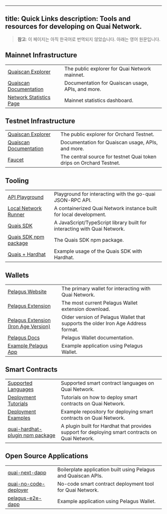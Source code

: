 <!-- AUTO-GENERATED-CONTENT:START (ENGLISH-COPY) -->
---
title: Quick Links
description: Tools and resources for developing on Quai Network.
---

> **참고**: 이 페이지는 아직 한국어로 번역되지 않았습니다. 아래는 영어 원문입니다.

## Mainnet Infrastructure

|                                                        |                                                   |
| ------------------------------------------------------ | ------------------------------------------------- |
| [Quaiscan Explorer](https://quaiscan.io/)              | The public explorer for Quai Network mainnet.     |
| [Quaiscan Documentation](https://docs.quaiscan.io/)    | Documentation for Quaiscan usage, APIs, and more. |
| [Network Statistics Page](https://stats.quai.network/) | Mainnet statistics dashboard.                     |

## Testnet Infrastructure

|                                                     |                                                                     |
| --------------------------------------------------- | ------------------------------------------------------------------- |
| [Quaiscan Explorer](https://orchard.quaiscan.io/)   | The public explorer for Orchard Testnet.                            |
| [Quaiscan Documentation](https://docs.quaiscan.io/) | Documentation for Quaiscan usage, APIs, and more.                   |
| [Faucet](https://orchard.faucet.quai.network/)      | The central source for testnet Quai token drips on Orchard Testnet. |

## Tooling

|                                                                                              |                                                                          |
| -------------------------------------------------------------------------------------------- | ------------------------------------------------------------------------ |
| [API Playground](/ko/build/playground/overview)                                                 | Playground for interacting with the go-quai JSON-RPC API.                |
| [Local Network Runner](/ko/guides/client/local-node)                                            | A containerized Quai Network instance built for local development.       |
| [Quais SDK](/ko/sdk/introduction.mdx)                                                           | A JavaScript/TypeScript library built for interacting with Quai Network. |
| [Quais SDK npm package](https://www.npmjs.com/package/quais)                                 | The Quais SDK npm package.                                               |
| [Quais + Hardhat](https://github.com/dominant-strategies/hardhat-example/tree/main/Solidity) | Example usage of the Quais SDK with Hardhat.                             |

## Wallets

|                                                                                                                           |                                                                                  |
| ------------------------------------------------------------------------------------------------------------------------- | -------------------------------------------------------------------------------- |
| [Pelagus Website](https://pelaguswallet.io/)                                                                              | The primary wallet for interacting with Quai Network.                            |
| [Pelagus Extension](https://chromewebstore.google.com/detail/pelagus/nhccebmfjcbhghphpclcfdkkekheegop)                    | The most current Pelagus Wallet extension download.                              |
| [Pelagus Extension (Iron Age Version)](https://chromewebstore.google.com/detail/pelagus/gaegollnpijhedifeeeepdoffkgfcmbc) | Older version of Pelagus Wallet that supports the older Iron Age Address format. |
| [Pelagus Docs](https://pelaguswallet.io/docs/)                                                                            | Pelagus Wallet documentation.                                                    |
| [Example Pelagus App](https://github.com/PelagusWallet/pelagus-e2e-dapp)                                                  | Example application using Pelagus Wallet.                                        |

## Smart Contracts

|                                                                                      |                                                                                                 |
| ------------------------------------------------------------------------------------ | ----------------------------------------------------------------------------------------------- |
| [Supported Languages](/ko/build/smart-contracts/languages/)                             | Supported smart contract languages on Quai Network.                                             |
| [Deployment Tutorials](/ko/guides/development/)                                         | Tutorials on how to deploy smart contracts on Quai Network.                                     |
| [Deployment Examples](https://github.com/dominant-strategies/hardhat-example)        | Example repository for deploying smart contracts on Quai Network.                               |
| [quai-hardhat-plugin npm package](https://www.npmjs.com/package/quai-hardhat-plugin) | A plugin built for Hardhat that provides support for deploying smart contracts on Quai Network. |

## Open Source Applications

|                                                                                       |                                                                |
| ------------------------------------------------------------------------------------- | -------------------------------------------------------------- |
| [quai-next-dapp](https://github.com/dominant-strategies/quai-next-dapp)               | Boilerplate application built using Pelagus and Quaiscan APIs. |
| [quai-no-code-deployer](https://github.com/dominant-strategies/quai-no-code-deployer) | No-code smart contract deployment tool for Quai Network.       |
| [pelagus-e2e-dapp](https://github.com/PelagusWallet/pelagus-e2e-dapp)                 | Example application using Pelagus Wallet.                      |
